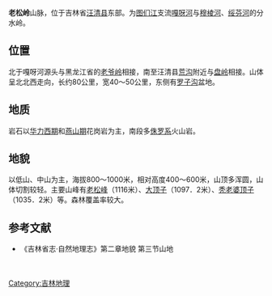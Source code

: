 {{no footnotes|time=2014-06-06T02:44:05+00:00}}
{{refimprove|time=2014-06-06T02:44:05+00:00}}
'''老松岭'''山脉，位于吉林省[[汪清县|汪清县]]东部。为[[图们江|图们江]]支流[[嘎呀河|嘎呀河]]与[[穆棱河|穆棱河]]、[[绥芬河|绥芬河]]的分水岭。
==位置==
北于嘎呀河源头与黑龙江省的[[老爷岭_(黑龙江省)|老爷岭]]相接，南至汪清县[[荒沟|荒沟]]附近与[[盘岭|盘岭]]相接。山体呈北北西走向，长约80公里，宽40～50公里，东侧有[[罗子沟镇|罗子沟]]盆地。
==地质==
岩石以[[华力西期|华力西期]]和[[燕山期|燕山期]]花岗岩为主，南段多[[侏罗系|侏罗系]]火山岩。
==地貌==
以低山、中山为主，海拔800～1000米，相对高度400～600米，山顶多浑圆，山体切割较轻。主要山峰有[[老松峰|老松峰]]（1116米）、[[大顶子|大顶子]]（1097．2米）、[[秃老婆顶子|秃老婆顶子]]（1035．2米）等。森林覆盖率较大。
==参考文献==
* 《吉林省志·自然地理志》第二章地貌 第三节山地
[[Category:吉林地理|Category:吉林地理]]　